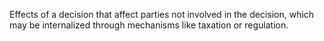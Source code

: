
Effects of a decision that affect parties not involved in the decision, which may be internalized through mechanisms like taxation or regulation.